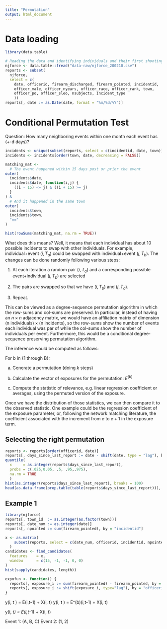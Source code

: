 ```yaml
---
title: "Permutation"
output: html_document
---
```


# Data loading

```r
library(data.table)

# Reading the data and identifying individuals and their first shooting event
njforce <- data.table::fread("data-raw/njforce_200210.csv")
reports <- subset(
  njforce,
  select = c(
    date, officerid, firearm_discharged, firearm_pointed, incidentid,
    officer_male, officer_nyears, officer_race, officer_rank, town,
    officer_po, officer_sleo, nsubjects, Incident_type
    ))
reports[, date := as.Date(date, format = "%m/%d/%Y")]
```

# Conditional Permutation Test

Question: How many neighboring events within one month each event has (+-d days)? 

```r
incidents <- unique(subset(reports, select = c(incidentid, date, town)))
incidents <- incidents[order(town, date, decreasing = FALSE)]

matching_mat <-
  # The event happened within 15 days post or prior the event
outer(
  incidents$date,
  incidents$date, function(i,j) {
    ((i - 15) <= j) & ((i + 15) >= j)
  }
) &
  # And it happened in the same town
outer(
  incidents$town,
  incidents$town,
  "=="
)

hist(rowSums(matching_mat, na.rm = TRUE))
```

What does this means? Well, it means that each individual has about 10 possible incidents to swap with other individuals. For example, individual+event $(i,T_a)$ could be swapped with individual+event $(j, T_b)$. The changes can be done randomly following various steps:

1. At each iteration a random pair $(i, T_a)$ and a corresponding possible event+individual $(j, T_b)$ are selected

2. The pairs are swapped so that we have $(i, T_b)$ and $(j, T_a)$.

3. Repeat.

This can be viewed as a degree-sequence permutation algorithm in which the row-sums and col-sums are preserved. In particular, instead of having an $n\times n$ adjacency matrix, we would have an affiliation matrix of dimension $(\text{n individuals})\times(\text{n incidents})$, so the row-sums show the number of events each individual was par of while the col-sums show the number of individuals per event. Furthermore, this would be a conditional degree-sequence preserving permutation algorithm.

The inference would be computed as follows:

For b in {1 through B}:

a. Generate a permutation (doing $k$ steps)

b. Calculate the vector of exposures for the permutation: $E^{(b)}$

c. Compute the statistic of relevance, e.g. linear regression coefficient or averages, using the permuted version of the exposure.
    
Once we have the distribution of those statistics, we can then compare it to the observed statistic. One example could be the regression coefficient of the exposure parameter, or, following the network matching literature, the coefficient associated with the increment from $e$ to $e + 1$ in the exposure term.

## Selecting the right permutation

```r
reports <- reports[order(officerid, date)]
reports[, days_since_last_report := date - shift(date, type = "lag"), by = "officerid"]
quantile(
  x     = as.integer(reports$days_since_last_report),
  probs = c(.025,0.05, .5, .95,.975),
  na.rm = TRUE
  )
hist(as.integer(reports$days_since_last_report), breaks = 100)
head(as.data.frame(prop.table(table(reports$days_since_last_report))), 20)
```

## Example 1

```r
library(njforce)
reports[, town_id  := as.integer(as.factor(town))]
reports[, date_num := as.integer(date)]
reports[, npointed := sum(firearm_pointed), by = "incidentid"]

x <- as.matrix(
    subset(reports, select = c(date_num, officerid, incidentid, npointed, town_id))
  )
candidates <- find_candidates(
  features    = x,
  window      = c(15, -1, -1, 0, 0)
)
hist(sapply(candidates, length))
```

```r
expofun <- function() {
  reports[, exposure_i := sum(firearm_pointed) - firearm_pointed, by = "incidentid"]
  reports[, exposure_i := shift(exposure_i, type="lag"), by = "officerid"]
}
```

y(i, t ) =  E(i,t-1) + X(i, t)
y(i, t ) =  E^(b)(i,t-1) + X(i, t)

y(i, t*) =  E(i,t*-1) + X(i, t)


Event 1: (A, B, C)
Event 2: (1, 2)